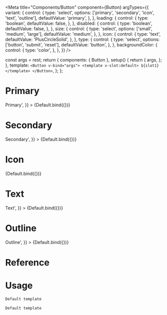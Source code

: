

<Meta
  title="Components/Button"
  component={Button}
  argTypes={{
    variant: {
      control: {
        type: 'select',
        options: ['primary', 'secondary', 'icon', 'text', 'outline'],
        defaultValue: 'primary',
      },
    },
    loading: {
      control: {
        type: 'boolean',
        defaultValue: false,
      },
    },
    disabled: {
      control: {
        type: 'boolean',
        defaultValue: false,
      },
    },
    size: {
      control: {
        type: 'select',
        options: ['small', 'medium', 'large'],
        defaultValue: 'medium',
      },
    },
    icon: {
      control: {
        type: 'text',
        defaultValue: 'PlusCircleSolid',
      },
    },
    type: {
      control: {
        type: 'select',
        options: ['button', 'submit', 'reset'],
        defaultValue: 'button',
      },
    },
    backgroundColor: {
      control: {
        type: 'color',
      },
    },
  }}
/>

  const args = rest;
  return {
    components: { Button },
    setup() {
      return {
        args,
      };
    },
    template: `<Button v-bind="args">
      <template v-slot:default>
        ${slot1}
      </template>
    </Button>`,
  };
};

# Primary

<Canvas>
  <Story
    name="Primary"
    argTypes={{ ...Default.argTypes }}
    args={{
      variant: 'primary',
      slot1: '<span>Primary</span>',
    }}
  >
    {Default.bind({})}
  </Story>
</Canvas>

# Secondary

<Canvas>
  <Story
    name="Secondary"
    argTypes={{ ...Default.argTypes }}
    args={{
      variant: 'secondary',
      slot1: '<span>Secondary</span>',
    }}
  >
    {Default.bind({})}
  </Story>
</Canvas>

# Icon

<Canvas>
  <Story
    name="Icon"
    argTypes={{ ...Default.argTypes }}
    args={{
      variant: 'icon',
      icon: 'PlusCircleSolid',
    }}
  >
    {Default.bind({})}
  </Story>
</Canvas>

# Text

<Canvas>
  <Story
    name="Text"
    argTypes={{ ...Default.argTypes }}
    args={{
      variant: 'text',
      slot1: '<span>Text</span>',
    }}
  >
    {Default.bind({})}
  </Story>
</Canvas>

# Outline

<Canvas>
  <Story
    name="Outline"
    argTypes={{ ...Default.argTypes }}
    args={{
      variant: 'outline',
      slot1: '<span>Outline</span>',
    }}
  >
    {Default.bind({})}
  </Story>
</Canvas>

# Reference

<ArgsTable />

# Usage

```html
Default template
```

```js
Default template
```
